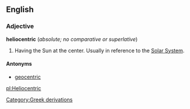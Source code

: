 ==English==
===Adjective===
'''heliocentric''' (''absolute; no comparative or superlative'')

#Having the Sun at the center. Usually in reference to the [[Solar System]].

====Antonyms====
*[[geocentric]]

[[pl:Heliocentric]]
[[Category:Greek derivations]]